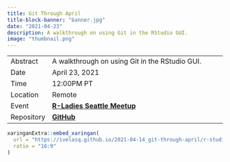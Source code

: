 ```yaml
---
title: Git Through April
title-block-banner: "banner.jpg"
date: "2021-04-23"
description: A walkthrough on using Git in the RStudio GUI.
image: "thumbnail.png"
---
```


|            |                                                                                    |
|------------|------------------------------------------------------------------------------------|
| Abstract   | A walkthrough on using Git in the RStudio GUI.                                     |
| Date       | April 23, 2021                                                                     |
| Time       | 12:00PM  PT                                                                           |
| Location   | Remote                                                                             |
| Event      | [**R-Ladies Seattle Meetup**](https://www.meetup.com/rladies-seattle/events/276835843) |
| Repository | [**GitHub**](https://github.com/kdillmcfarland/2021-04-02-r-ladies-seattle-online) |

```r
xaringanExtra::embed_xaringan(
  url = "https://ivelasq.github.io/2021-04-14_git-through-april/r-studio-gui-deck.html#1",
  ratio = "16:9"
)
```
